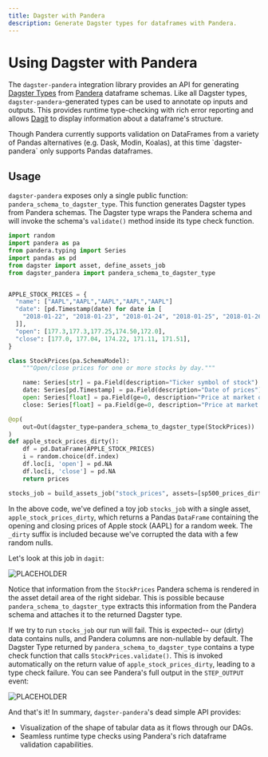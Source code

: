 ```yaml
---
title: Dagster with Pandera
description: Generate Dagster types for dataframes with Pandera.
---
```


# Using Dagster with Pandera

The `dagster-pandera` integration library provides an API for generating [Dagster Types](/concepts/types) from [Pandera](https://github.com/pandera-dev/pandera) dataframe schemas. Like all Dagster types, `dagster-pandera`-generated types can be used to annotate op inputs and outputs. This provides runtime type-checking with rich error reporting and allows [Dagit](/concepts/dagit/dagit) to display information about a dataframe's structure.

<Note>
Though Pandera currently supports validation on DataFrames from a variety of
Pandas alternatives (e.g. Dask, Modin, Koalas), at this time `dagster-pandera`
only supports Pandas dataframes.
</Note>

## Usage

`dagster-pandera` exposes only a single public function: `pandera_schema_to_dagster_type`. This function generates Dagster types from Pandera schemas. The Dagster type wraps the Pandera schema and will invoke the schema's `validate()` method inside its type check function.

```python file=/integrations/pandera/example.py
import random
import pandera as pa
from pandera.typing import Series
import pandas as pd
from dagster import asset, define_assets_job
from dagster_pandera import pandera_schema_to_dagster_type


APPLE_STOCK_PRICES = {
  "name": ["AAPL","AAPL","AAPL","AAPL","AAPL"]
  "date": [pd.Timestamp(date) for date in [
    "2018-01-22", "2018-01-23", "2018-01-24", "2018-01-25", "2018-01-26"
  ]],
  "open": [177.3,177.3,177.25,174.50,172.0],
  "close": [177.0, 177.04, 174.22, 171.11, 171.51],
}

class StockPrices(pa.SchemaModel):
    """Open/close prices for one or more stocks by day."""

    name: Series[str] = pa.Field(description="Ticker symbol of stock")
    date: Series[pd.Timestamp] = pa.Field(description="Date of prices")
    open: Series[float] = pa.Field(ge=0, description="Price at market open")
    close: Series[float] = pa.Field(ge=0, description="Price at market close")

@op(
    out=Out(dagster_type=pandera_schema_to_dagster_type(StockPrices))
)
def apple_stock_prices_dirty():
    df = pd.DataFrame(APPLE_STOCK_PRICES)
    i = random.choice(df.index)
    df.loc[i, 'open'] = pd.NA
    df.loc[i, 'close'] = pd.NA
    return prices

stocks_job = build_assets_job("stock_prices", assets=[sp500_prices_dirty])
```

In the above code, we've defined a toy job `stocks_job` with a single asset,
`apple_stock_prices_dirty`, which returns a Pandas `DataFrame` containing the
opening and closing prices of Apple stock (AAPL) for a random week. The
`_dirty` suffix is included because we've corrupted the data with a few random
nulls.

Let's look at this job in `dagit`:

<Image
alt="PLACEHOLDER"
src="/images/guides/dagster_pandera/schema.png"
width={3574}
height={2020}
/>

Notice that information from the `StockPrices` Pandera schema is rendered in
the asset detail area of the right sidebar. This is possible because
`pandera_schema_to_dagster_type` extracts this information from the Pandera schema and
attaches it to the returned Dagster type. 

If we try to run `stocks_job` our run will fail. This is expected--
our (dirty) data contains nulls, and Pandera columns are non-nullable by
default. The Dagster Type returned by `pandera_schema_to_dagster_type` contains
a type check function that calls `StockPrices.validate()`. This is invoked
automatically on the return value of `apple_stock_prices_dirty`, leading to a
type check failure. You can see Pandera's full output in the `STEP_OUTPUT` event:

<Image
alt="PLACEHOLDER"
src="/images/guides/dagster_pandera/error-report.png"
width={3574}
height={2020}
/>

And that's it! In summary, `dagster-pandera`'s dead simple API provides:

- Visualization of the shape of tabular data as it flows through our DAGs.
- Seamless runtime type checks using Pandera's rich dataframe validation
  capabilities.
